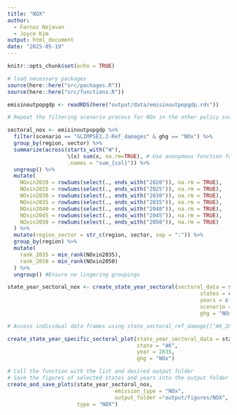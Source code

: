 ```yaml
---
title: "NOX"
author: 
  - Farnaz Nojavan
  - Joyce Kim
output: html_document
date: "2025-05-19"
---
```


```r
knitr::opts_chunk$set(echo = TRUE)
```


```r
# load necessary packages
source(here::here("src/packages.R"))
source(here::here("src/functions.R"))
```



```r
emisinoutpopgdp <- readRDS(here("output/data/emisinoutpopgdp.rds"))
```

```r
# Repeat the filtering scenario process for NOx in the other policy scenario

sectoral_nox <- emisinoutpopgdp %>%
  filter(scenario == "GLIMPSE1.2-Ref_damages" & ghg == "NOx") %>%
  group_by(region, sector) %>%
  summarize(across(starts_with("W"), 
                   \(x) sum(x, na.rm=TRUE), # Use anonymous function for additional arguments
                   .names = "sum_{col}")) %>% 
  ungroup() %>% 
  mutate(
    NOxin2020 = rowSums(select(., ends_with("2020")), na.rm = TRUE),
    NOxin2025 = rowSums(select(., ends_with("2025")), na.rm = TRUE),
    NOxin2030 = rowSums(select(., ends_with("2030")), na.rm = TRUE),
    NOxin2035 = rowSums(select(., ends_with("2035")), na.rm = TRUE),
    NOxin2040 = rowSums(select(., ends_with("2040")), na.rm = TRUE),
    NOxin2045 = rowSums(select(., ends_with("2045")), na.rm = TRUE),
    NOxin2050 = rowSums(select(., ends_with("2050")), na.rm = TRUE)
  ) %>% 
  mutate(region_sector = str_c(region, sector, sep = ":")) %>% 
  group_by(region) %>% 
  mutate(
    rank_2035 = min_rank(NOxin2035),
    rank_2050 = min_rank(NOxin2050)
  ) %>%
  ungroup() #Ensure no lingering groupings
```

```r
state_year_sectoral_nox <- create_state_year_sectoral(sectoral_data = sectoral_nox,
                                                             states = c("AK", "CA", "NY"),
                                                             years = c(2035, 2050),
                                                             scenario = "GLIMPSE1.2-Ref_damages",
                                                             ghg = "NOx")

# Access individual data frames using state_sectoral_ref_damage[["AK_2035"]], state_sectoral_ref_damage[["CA_2050"]], etc.
```



```r
create_state_year_specific_sectoral_plot(state_year_sectoral_data = state_year_sectoral_nox,
                                         state = "AK",
                                         year = 2035, 
                                         ghg = "NOx")
```

```r
# Call the function with the list and desired output folder
# Save the figures of selected states and years into the output folder
create_and_save_plots(state_year_sectoral_nox,
                                  emission_type = "NOx",
                                  output_folder ="output/figures/NOX",
                      type = "NOX")
```
